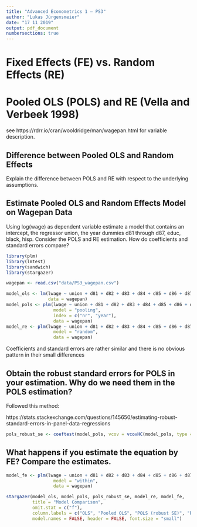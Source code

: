 ```yaml
---
title: "Advanced Econometrics 1 – PS3"
author: "Lukas Jürgensmeier"
date: "17 11 2019"
output: pdf_document
numbersections: true
---
```


# Fixed Effects (FE) vs. Random Effects (RE)

# Pooled OLS (POLS) and RE (Vella and Verbeek 1998)

see https://rdrr.io/cran/wooldridge/man/wagepan.html for variable description.

## Difference between Pooled OLS and Random Effects

Explain the difference between POLS and RE with respect to the underlying assumptions.

## Estimate Pooled OLS and Random Effects Model on Wagepan Data

Using log(wage) as dependent variable estimate a model that contains an intercept, the regressor union, the
year dummies d81 through d87, educ, black, hisp. Consider the POLS and RE estimation. How do coefficients
and standard errors compare?

```r
library(plm)
library(lmtest)
library(sandwich)
library(stargazer)
```

```r
wagepan <- read.csv("data/PS3_wagepan.csv")
```

```r
model_ols <- lm(lwage ~ union + d81 + d82 + d83 + d84 + d85 + d86 + d87 + educ + black + hisp,
                data = wagepan)
model_pols <- plm(lwage ~ union + d81 + d82 + d83 + d84 + d85 + d86 + d87 + educ + black + hisp,
                  model = "pooling",
                  index = c("nr", "year"),
                  data = wagepan)
model_re <- plm(lwage ~ union + d81 + d82 + d83 + d84 + d85 + d86 + d87 + educ + black + hisp,
                  model = "random",
                  data = wagepan)
```

Coefficients and standard errors are rather similar and there is no obvious pattern in their small differences

## Obtain the robust standard errors for POLS in your estimation. Why do we need them in the POLS estimation?

Followed this method:

https://stats.stackexchange.com/questions/145650/estimating-robust-standard-errors-in-panel-data-regressions

```r
pols_robust_se <- coeftest(model_pols, vcov = vcovHC(model_pols, type = "HC0")) # , cluster = "group" ?
```

## What happens if you estimate the equation by FE? Compare the estimates.

```r
model_fe <- plm(lwage ~ union + d81 + d82 + d83 + d84 + d85 + d86 + d87 + educ + black + hisp,
                  model = "within",
                  data = wagepan)
```

```r
stargazer(model_ols, model_pols, pols_robust_se, model_re, model_fe,
          title = "Model Comparison",
          omit.stat = c("f"),
          column.labels = c("OLS", "Pooled OLS", "POLS (robust SE)", "Random Effects", "Fixed Effects"),
          model.names = FALSE, header = FALSE, font.size = "small")
```